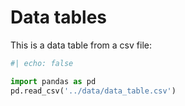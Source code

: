 
# Data tables

This is a data table from a csv file:

```python
#| echo: false

import pandas as pd
pd.read_csv('../data/data_table.csv')
```

<!-- 
You can also show it as a normal markdown table:

```python
#| echo: false
#| output: asis

from IPython.display import display, Markdown
import pandas as pd
import os.path
import glob

Markdown("  \n\n"+pd.read_csv('../data/data_table.csv').to_markdown(index=False)+"  \n\n")
```
 -->
